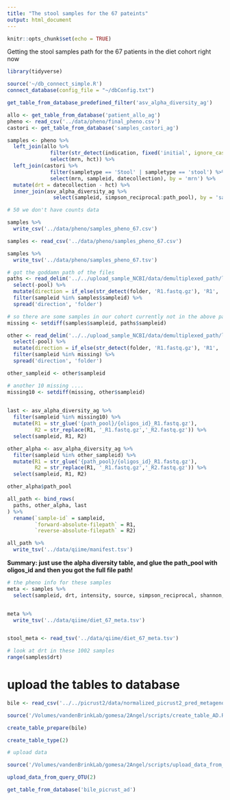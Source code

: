 ```yaml
---
title: "The stool samples for the 67 pateints"
output: html_document
---
```


```r
knitr::opts_chunk$set(echo = TRUE)
```

Getting the stool samples path for the 67 patients in the diet cohort right now


```r
library(tidyverse)
```

```r
source('~/db_connect_simple.R')
connect_database(config_file = "~/dbConfig.txt")

get_table_from_database_predefined_filter('asv_alpha_diversity_ag')

allo <- get_table_from_database('patient_allo_ag')
pheno <- read_csv('../data/pheno/final_pheno.csv')
castori <- get_table_from_database('samples_castori_ag')
```


```r
samples <- pheno %>% 
  left_join(allo %>% 
              filter(str_detect(indication, fixed('initial', ignore_case = T))) %>% 
              select(mrn, hct)) %>% 
  left_join(castori %>% 
              filter(sampletype == 'Stool' | sampletype == 'stool') %>% 
              select(mrn, sampleid, datecollection), by = 'mrn') %>% 
  mutate(drt = datecollection - hct) %>% 
  inner_join(asv_alpha_diversity_ag %>% 
               select(sampleid, simpson_reciprocal:path_pool), by = 'sampleid')

# 50 we don't have counts data   

samples %>% 
  write_csv('../data/pheno/samples_pheno_67.csv')

samples <- read_csv('../data/pheno/samples_pheno_67.csv')

samples %>% 
  write_tsv('../data/pheno/samples_pheno_67.tsv')
```


```r
# got the goddamn path of the files
paths <- read_delim('../../upload_sample_NCBI/data/demultiplexed_path/list_demultiplexed_samples_castori.txt', delim = ' ', col_names = c('folder','pool','sampleid'))  %>% 
  select(-pool) %>% 
  mutate(direction = if_else(str_detect(folder, 'R1.fastq.gz'), 'R1', 'R2')) %>% 
  filter(sampleid %in% samples$sampleid) %>% 
  spread('direction', 'folder')

# so there are some samples in our cohort currently not in the above paths
missing <- setdiff(samples$sampleid, paths$sampleid)

other <- read_delim('../../upload_sample_NCBI/data/demultiplexed_path/list_demultiplexed_samples_extra.txt', delim = ' ', col_names = c('folder','pool','sampleid'))  %>% 
  select(-pool) %>% 
  mutate(direction = if_else(str_detect(folder, 'R1.fastq.gz'), 'R1', 'R2')) %>% 
  filter(sampleid %in% missing) %>% 
  spread('direction', 'folder')

other_sampleid <- other$sampleid
```


```r
# another 10 missing ....
missing10 <- setdiff(missing, other$sampleid)
 

last <- asv_alpha_diversity_ag %>% 
  filter(sampleid %in% missing10) %>% 
  mutate(R1 = str_glue('{path_pool}/{oligos_id}_R1.fastq.gz'),
         R2 = str_replace(R1, '_R1.fastq.gz','_R2.fastq.gz')) %>% 
  select(sampleid, R1, R2)

other_alpha <- asv_alpha_diversity_ag %>% 
  filter(sampleid %in% other_sampleid) %>% 
  mutate(R1 = str_glue('{path_pool}/{oligos_id}_R1.fastq.gz'),
         R2 = str_replace(R1, '_R1.fastq.gz','_R2.fastq.gz')) %>% 
  select(sampleid, R1, R2)

other_alpha$path_pool
```


```r
all_path <- bind_rows(
  paths, other_alpha, last
) %>% 
  rename(`sample-id` = sampleid, 
         `forward-absolute-filepath` = R1,
         `reverse-absolute-filepath` = R2)

all_path %>% 
  write_tsv('../data/qiime/manifest.tsv')
```

**Summary: just use the alpha diversity table, and glue the path_pool with oligos_id and then you got the full file path!**

```r
# the pheno info for these samples
meta <- samples %>% 
  select(sampleid, drt, intensity, source, simpson_reciprocal, shannon, count_total)


meta %>% 
  write_tsv('../data/qiime/diet_67_meta.tsv')


stool_meta <- read_tsv('../data/qiime/diet_67_meta.tsv')
```

```r
# look at drt in these 1002 samples
range(samples$drt)
```



# upload the tables to database 

```r
bile <- read_csv('../../picrust2/data/normalized_picrust2_pred_metagenome_KO_secondary_bile_counts.csv')

source('/Volumes/vandenBrinkLab/gomesa/2Angel/scripts/create_table_AD.R')

create_table_prepare(bile)

create_table_type(2)

# upload data

source('/Volumes/vandenBrinkLab/gomesa/2Angel/scripts/upload_data_from_query_OTU_AD.R')

upload_data_from_query_OTU(2)

get_table_from_database('bile_picrust_ad')
```


